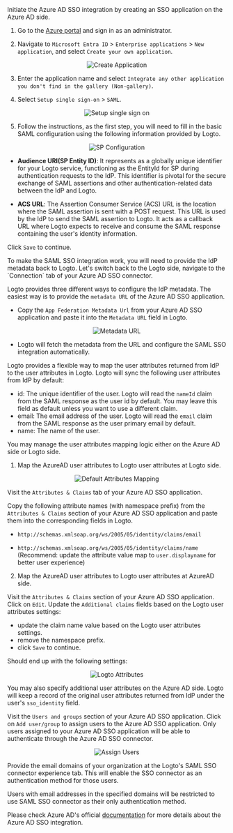 

<Step index={0} title="Create an Azure AD SSO application">
Initiate the Azure AD SSO integration by creating an SSO application on the Azure AD side.

1. Go to the [Azure portal](https://portal.azure.com/) and sign in as an administrator.

2. Navigate to `Microsoft Entra ID` > `Enterprise applications` > `New application`, and select `Create your own application`.

<center>
  <img src={createApplication} alt="Create Application" />
</center>

3. Enter the application name and select `Integrate any other application you don't find in the gallery (Non-gallery)`.

4. Select `Setup single sign-on` > `SAML`.

<center>
  <img src={setupSso} alt="Setup single sign on" />
</center>

5. Follow the instructions, as the first step, you will need to fill in the basic SAML configuration using the following information provided by Logto.

<center>
  <img src={spConfig} alt="SP Configuration" />
</center>

<SsoSamlSpMetadata />

- **Audience URI(SP Entity ID)**: It represents as a globally unique identifier for your Logto service, functioning as the EntityId for SP during authentication requests to the IdP. This identifier is pivotal for the secure exchange of SAML assertions and other authentication-related data between the IdP and Logto.

- **ACS URL**: The Assertion Consumer Service (ACS) URL is the location where the SAML assertion is sent with a POST request. This URL is used by the IdP to send the SAML assertion to Logto. It acts as a callback URL where Logto expects to receive and consume the SAML response containing the user's identity information.

Click `Save` to continue.

</Step>

<Step index={1} title="Configure SAML SSO at Logto">
To make the SAML SSO integration work, you will need to provide the IdP metadata back to Logto. Let's switch back to the Logto side, navigate to the `Connection` tab of your Azure AD SSO connector.

Logto provides three different ways to configure the IdP metadata. The easiest way is to provide the `metadata URL` of the Azure AD SSO application.

- Copy the `App Federation Metadata Url` from your Azure AD SSO application and paste it into the `Metadata URL` field in Logto.

<center>
  <img src={metadataUrl} alt="Metadata URL" />
</center>

- Logto will fetch the metadata from the URL and configure the SAML SSO integration automatically.

</Step>

<Step index={2} title="Configure user attributes mapping">

Logto provides a flexible way to map the user attributes returned from IdP to the user attributes in Logto. Logto will sync the following user attributes from IdP by default:

- id: The unique identifier of the user. Logto will read the `nameId` claim from the SAML response as the user id by default. You may leave this field as default unless you want to use a different claim.
- email: The email address of the user. Logto will read the `email` claim from the SAML response as the user primary email by default.
- name: The name of the user.

You may manage the user attributes mapping logic either on the Azure AD side or Logto side.

1. Map the AzureAD user attributes to Logto user attributes at Logto side.

<center>
  <img src={defaultAttributesMapping} alt="Default Attributes Mapping" />
</center>

Visit the `Attributes & Claims` tab of your Azure AD SSO application.

Copy the following attribute names (with namespace prefix) from the `Attributes & Claims` section of your Azure AD SSO application and paste them into the corresponding fields in Logto.

- `http://schemas.xmlsoap.org/ws/2005/05/identity/claims/email`

- `http://schemas.xmlsoap.org/ws/2005/05/identity/claims/name` (Recommend: update the attribute value map to `user.displayname` for better user experience)

2. Map the AzureAD user attributes to Logto user attributes at AzureAD side.

Visit the `Attributes & Claims` section of your Azure AD SSO application. Click on `Edit`. Update the `Additional claims` fields based on the Logto user attributes settings:

- update the claim name value based on the Logto user attributes settings.
- remove the namespace prefix.
- click `Save` to continue.

Should end up with the following settings:

<center>
  <img src={logtoAttributes} alt="Logto Attributes" />
</center>

You may also specify additional user attributes on the Azure AD side. Logto will keep a record of the original user attributes returned from IdP under the user's `sso_identity` field.

</Step>

<Step index={3} title="Assign users to the Azure AD SSO application">

Visit the `Users and groups` section of your Azure AD SSO application. Click on `Add user/group` to assign users to the Azure AD SSO application. Only users assigned to your Azure AD SSO application will be able to authenticate through the Azure AD SSO connector.

<center>
  <img src={assignUsers} alt="Assign Users" />
</center>

</Step>

<Step index={4} title="Set email domains and enable the SSO connector">

Provide the email domains of your organization at the Logto's SAML SSO connector experience tab. This will enable the SSO connector as an authentication method for those users.

Users with email addresses in the specified domains will be restricted to use SAML SSO connector as their only authentication method.

</Step>

Please check Azure AD's official [documentation](https://learn.microsoft.com/en-us/entra/identity/enterprise-apps/add-application-portal-setup-sso) for more details about the Azure AD SSO integration.
